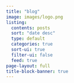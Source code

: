 ```yaml
---
title: "blog"
image: images/logo.png
listing:
  contents: posts
  sort: "date desc"
  type: default
  categories: true
  sort-ui: true
  filter-ui: false
  feed: true
page-layout: full
title-block-banner: true
---
```

